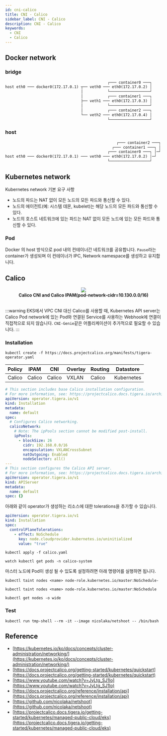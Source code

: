 ```yaml
---
id: cni-calico
title: CNI - Calico
sidebar_label: CNI - Calico
description: CNI - Calico
keywords:
  - CNI
  - Calico
---
```



## Docker network

### bridge

```txt
                                              ┌─── container0 ───┐
host eth0 ─── docker0(172.17.0.1) ┬── veth0 ─── eth0(172.17.0.2) │
                                  │           └──────────────────┘
                                  │           ┌─── container1 ───┐
                                  ├── veth1 ─── eth0(172.17.0.3) │
                                  │           └──────────────────┘
                                  │           ┌─── container2 ───┐
                                  └── veth2 ─── eth0(172.17.0.4) │
                                              └──────────────────┘
```

### host

```txt
                                                  ┌─── container2 ───┐
                                                ┌─── container1 ───┐ │
                                              ┌─── container0 ───┐ │─┘
host eth0 ─── docker0(172.17.0.1) ─── veth0 ─── eth0(172.17.0.2) │─┘
                                              └──────────────────┘
```

## Kubernetes network

Kubernetes network 기본 요구 사항

- 노드의 파드는 NAT 없이 모든 노드의 모든 파드와 통신할 수 있다.
- 노드의 에이전트(예: 시스템 데몬, kubelet)는 해당 노드의 모든 파드와 통신할 수 있다.
- 노드의 호스트 네트워크에 있는 파드는 NAT 없이 모든 노드에 있는 모든 파드와 통신할 수 있다.

### Pod

Docker 의 host 방식으로 pod 내의 컨테이너간 네트워크를 공유합니다. `Pause`라는 container가 생성되며 이 컨테이너가 IPC, Network namespace를 생성하고 유지합니다.

## Calico

<center>
	<img src={useBaseUrl("img/mlops/mlops/mlops-calico-cni-with-calico-ipam.png")} />
</center>

<center>
	<strong>Calico CNI and Calico IPAM(pod-network-cidr=10.130.0.0/16)</strong>
</center>
<br />

:::warning
EKS에서 VPC CNI 대신 Calico를 사용할 때, Kubernetes API server는 Calico Pod network에 있는 Pod와 연결된 Service를 사용하는 Webhook에 연결이 직접적으로 되지 않습니다. `CNI-Genie`같은 어플리케이션이 추가적으로 필요할 수 있습니다.
:::

### Installation

```shell
kubectl create -f https://docs.projectcalico.org/manifests/tigera-operator.yaml
```

| Policy | IPAM   | CNI    | Overlay | Routing | Datastore  |
| ------ | ------ | ------ | ------- | ------- | ---------- |
| Calico | Calico | Calico | VXLAN   | Calico  | Kubernetes |

```yaml title="calico.yaml" {13,14}
# This section includes base Calico installation configuration.
# For more information, see: https://projectcalico.docs.tigera.io/archive/v3.19/reference/installation/api#operator.tigera.io/v1.Installation
apiVersion: operator.tigera.io/v1
kind: Installation
metadata:
  name: default
spec:
  # Configures Calico networking.
  calicoNetwork:
    # Note: The ipPools section cannot be modified post-install.
    ipPools:
      - blockSize: 26
        cidr: 192.168.0.0/16
        encapsulation: VXLANCrossSubnet
        natOutgoing: Enabled
        nodeSelector: all()
---
# This section configures the Calico API server.
# For more information, see: https://projectcalico.docs.tigera.io/archive/v3.20/reference/installation/api#operator.tigera.io/v1.APIServer
apiVersion: operator.tigera.io/v1
kind: APIServer
metadata:
  name: default
spec: {}
```

아래와 같이 operator가 생성하는 리소스에 대한 tolerations을 추가할 수 있습니다.

```yaml
apiVersion: operator.tigera.io/v1
kind: Installation
spec:
  controlPlaneTolerations:
    - effect: NoSchedule
      key: node.cloudprovider.kubernetes.io/uninitialized
      value: "true"
```

```shell
kubectl apply -f calico.yaml
```

```shell
watch kubectl get pods -n calico-system
```

마스터 노드에 Pod이 생성 될 수 있도록 설정하려면 아래 명령어를 실행하면 됩니다.

```shell
kubectl taint nodes <name> node-role.kubernetes.io/master:NoSchedule-
```

```shell
kubectl taint nodes <name> node-role.kubernetes.io/master:NoSchedule
```

```shell
kubectl get nodes -o wide
```

### Test

```shell
kubectl run tmp-shell --rm -it --image nicolaka/netshoot -- /bin/bash
```

## Reference

- [https://kubernetes.io/ko/docs/concepts/cluster-administration/networking/](https://kubernetes.io/ko/docs/concepts/cluster-administration/networking/)
- [https://docs.projectcalico.org/getting-started/kubernetes/quickstart](https://docs.projectcalico.org/getting-started/kubernetes/quickstart)
- [https://www.youtube.com/watch?v=JyLtg_SJ1lo](https://www.youtube.com/watch?v=JyLtg_SJ1lo)
- [https://docs.projectcalico.org/reference/installation/api](https://docs.projectcalico.org/reference/installation/api)
- [https://github.com/nicolaka/netshoot](https://github.com/nicolaka/netshoot)
- [https://projectcalico.docs.tigera.io/getting-started/kubernetes/managed-public-cloud/eks](https://projectcalico.docs.tigera.io/getting-started/kubernetes/managed-public-cloud/eks)
